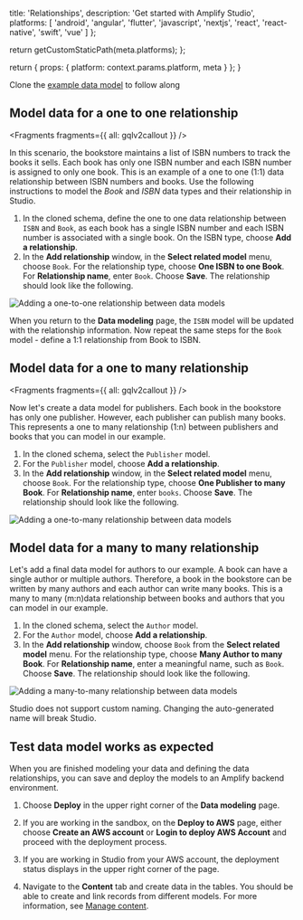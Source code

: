 
  title: 'Relationships',
  description: 'Get started with Amplify Studio',
  platforms: [
    'android',
    'angular',
    'flutter',
    'javascript',
    'nextjs',
    'react',
    'react-native',
    'swift',
    'vue'
  ]
};

  return getCustomStaticPath(meta.platforms);
};

  return {
    props: {
      platform: context.params.platform,
      meta
    }
  };
}

<Callout warning>

Clone the [example data model](/console/data/data-model#data-modeling-example) to follow along

</Callout>

## Model data for a one to one relationship


<Fragments fragments={{ all: gqlv2callout }} />

In this scenario, the bookstore maintains a list of ISBN numbers to track the books it sells. Each book has only one ISBN number and each ISBN number is assigned to only one book. This is an example of a one to one (1:1) data relationship between ISBN numbers and books. Use the following instructions to model the _Book_ and _ISBN_ data types and their relationship in Studio.

1. In the cloned schema, define the one to one data relationship between `ISBN` and `Book`, as each book has a single ISBN number and each ISBN number is associated with a single book. On the ISBN type, choose **Add a relationship**.
1. In the **Add relationship** window, in the **Select related model** menu, choose `Book`. For the relationship type, choose **One ISBN to one Book**. For **Relationship name**, enter `Book`. Choose **Save**. The relationship should look like the following.

![Adding a one-to-one relationship between data models](/images/console/3_createOnetooneRelationship.png)

When you return to the **Data modeling** page, the `ISBN` model will be updated with the relationship information. Now repeat the same steps for the `Book` model - define a 1:1 relationship from Book to ISBN.

## Model data for a one to many relationship

<Fragments fragments={{ all: gqlv2callout }} />

Now let's create a data model for publishers. Each book in the bookstore has only one publisher. However, each publisher can publish many books. This represents a one to many relationship (1:n) between publishers and books that you can model in our example.

1. In the cloned schema, select the `Publisher` model.
1. For the `Publisher` model, choose **Add a relationship**.
1. In the **Add relationship** window, in the **Select related model** menu, choose `Book`. For the relationship type, choose **One Publisher to many Book**. For **Relationship name**, enter `books`. Choose **Save**. The relationship should look like the following.

![Adding a one-to-many relationship between data models](/images/console/5_onetomanyCardinality.png)

## Model data for a many to many relationship

Let's add a final data model for authors to our example. A book can have a single author or multiple authors. Therefore, a book in the bookstore can be written by many authors and each author can write many books. This is a many to many (m:n)data relationship between books and authors that you can model in our example.

1. In the cloned schema, select the `Author` model.
2. For the `Author` model, choose **Add a relationship**.
3. In the **Add relationship** window, choose `Book` from the **Select related model** menu. For the relationship type, choose **Many Author to many Book**. For **Relationship name**, enter a meaningful name, such as `Book`. Choose **Save**. The relationship should look like the following.

![Adding a many-to-many relationship between data models](/images/console/6_manytomanyCardinality.png)

<Callout warning>
  Studio does not support custom naming. Changing the auto-generated name will
  break Studio.
</Callout>

## Test data model works as expected

When you are finished modeling your data and defining the data relationships, you can save and deploy the models to an Amplify backend environment.

1. Choose **Deploy** in the upper right corner of the **Data modeling** page.

2. If you are working in the sandbox, on the **Deploy to AWS** page, either choose **Create an AWS account** or **Login to deploy AWS Account** and proceed with the deployment process.

3. If you are working in Studio from your AWS account, the deployment status displays in the upper right corner of the page.

4. Navigate to the **Content** tab and create data in the tables. You should be able to create and link records from different models. For more information, see [Manage content](/console/data/content-management).
